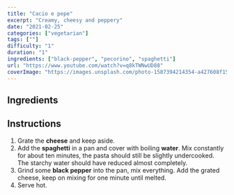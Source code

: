 ```yaml
---
title: "Cacio e pepe"
excerpt: "Creamy, cheesy and peppery"
date: "2021-02-25"
categories: ["vegetarian"]
tags: [""]
difficulty: "1"
duration: "1"
ingredients: ["black-pepper", "pecorino", "spaghetti"]
url: "https://www.youtube.com/watch?v=q8kTWNwUD88"
coverImage: "https://images.unsplash.com/photo-1587394214354-a427608f15cc?ixid=MXwxMjA3fDB8MHxwaG90by1wYWdlfHx8fGVufDB8fHw%3D&ixlib=rb-1.2.1&auto=format&fit=crop&w=700&q=72"
---
```


## Ingredients

<ul>
  <Ingredient i="spaghetti" />
  <Ingredient i="water" />
  <Ingredient i="salt" />
  <Ingredient i="pecorino (or parmesan cheese)" />
  <Ingredient i="black pepper" />
</ul>

## Instructions

1. Grate the **cheese** and keep aside.
2. Add the **spaghetti** in a pan and cover with boiling **water**. Mix constantly for about ten minutes, the pasta should still be slightly undercooked. The starchy water should have reduced almost completely.
3. Grind some **black pepper** into the pan, mix everything. Add the grated cheese, keep on mixing for one minute until melted.
4. Serve hot.
